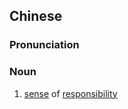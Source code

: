 {{also|责任心}}
==Chinese==
{{zh-forms|s=责任心|type=21}}

===Pronunciation===
{{zh-pron
|m=zérènxīn
|c=zaak3 jam6 sam1
|cat=n
}}

===Noun===
{{zh-noun}}

# [[sense]] of [[responsibility]]